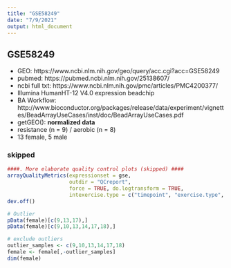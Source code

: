 ```yaml
---
title: "GSE58249"
date: "7/9/2021"
output: html_document
---
```

## GSE58249

- GEO: https://www.ncbi.nlm.nih.gov/geo/query/acc.cgi?acc=GSE58249
- pubmed: https://pubmed.ncbi.nlm.nih.gov/25138607/
- ncbi full txt: https://www.ncbi.nlm.nih.gov/pmc/articles/PMC4200377/
- Illumina HumanHT-12 V4.0 expression beadchip
- BA Workflow: http://www.bioconductor.org/packages/release/data/experiment/vignettes/BeadArrayUseCases/inst/doc/BeadArrayUseCases.pdf
- getGEO(): **normalized data**
- resistance (n = 9) / aerobic (n = 8)
- 13 female, 5 male  



### skipped
```r
####. More elaborate quality control plots (skipped) ####
arrayQualityMetrics(expressionset = gse,
                    outdir = "QCreport",
                    force = TRUE, do.logtransform = TRUE,
                    intexercise.type = c("timepoint", "exercise.type", "gender"))
dev.off()

# Outlier
pData(female)[c(9,13,17),]
pData(female)[c(9,10,13,14,17,18),]

# exclude outliers
outlier_samples <- c(9,10,13,14,17,18)
female <- female[,-outlier_samples]
dim(female)
```


